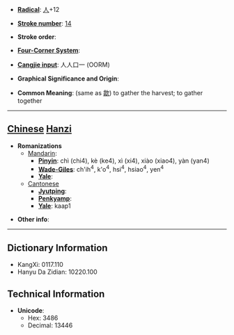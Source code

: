 * '''[[Wiktionary:Chinese radical index| Radical]]''': [[Wiktionary:Chinese radical index 人|人]]+12

* '''[[Wiktionary:Chinese total strokes index|Stroke number]]''': [[Wiktionary:Chinese total strokes index 14|14]]

* '''Stroke order''': 

* '''[[Wiktionary:Chinese four corner index|Four-Corner System]]''': 

* '''[[Wiktionary:Chinese Cangjie index|Cangjie input]]''': 人人口一 (OORM)

* '''Graphical Significance and Origin''': 

* '''Common Meaning''': (same as [[歙]]) to gather the harvest; to gather together

----

== [[Chinese]] [[Hanzi]] ==

* '''Romanizations'''
** [[Mandarin]]:
*** '''[[Pinyin]]''': chì (chi4), kè (ke4), xì (xi4), xiào (xiao4), yàn (yan4)
*** '''[[Wade-Giles]]''': ch'ih<sup>4</sup>, k'o<sup>4</sup>, hsi<sup>4</sup>, hsiao<sup>4</sup>, yen<sup>4</sup>
*** '''[[Yale]]''': 
**[[Cantonese]]
***'''[[Jyutping]]''':
***'''[[Penkyamp]]''': 
***'''[[Yale]]''': kaap1

* '''Other info''': 

----

== Dictionary Information ==

* KangXi: 0117.110
* Hanyu Da Zidian: 10220.100

== Technical Information ==

* '''Unicode''':
** Hex: 3486
** Decimal: 13446